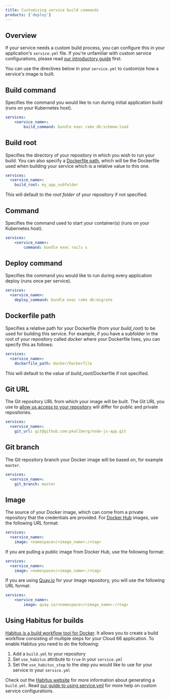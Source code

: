 ```yaml
---
title: Customizing service build commands
products: ['deploy']
---
```


## Overview

If your service needs a custom build process, you can configure this in your application's `service.yml` file. If you're unfamiliar with custom service configurations, please read [our introductory guide](/:product/:version?/build-and-config/docker-service-configuration) first. 

You can use the directives below in your `service.yml` to customize how a service's image is built.

## Build command

Specifies the command you would like to run during initial application build (runs on your Kubernetes host).

```yaml
services:
    <service_name>:
        build_command: bundle exec rake db:schema:load
```

## Build root

Specifies the directory of your repository in which you wish to run your build. You can also specify a [Dockerfile path](#dockerfile-path), which will be the Dockerfile used when building your service which is a relative value to this one.

```yaml
services:
  <service_name>:
    build_root: my_app_subfolder
```

This will default to the *root folder* of your repository if not specified.

## Command

Specifies the command used to start your container(s) (runs on your Kubernetes host).

```yaml
services:
    <service_name>:
        command: bundle exec rails s
```

## Deploy command

Specifies the command you would like to run during every application deploy (runs once per service).

```yaml
services:
  <service_name>:
    deploy_command: bundle exec rake db:migrate
```

## Dockerfile path

Specifies a relative path for your Dockerfile (from your *build_root*) to be used for building this service. For example, if you have a subfolder in the root of your repository called *docker* where your Dockerfile lives, you can specify this as follows:

```yaml
services:
  <service_name>:
    dockerfile_path: docker/Dockerfile

```

This will default to the value of *build_root*/Dockerfile if not specified.

## Git URL

The Git repository URL from which your image will be built. The Git URL you use to [allow us access to your repository](/:product/:version?/cloud-66-101/access-your-code) will differ for public and private repositories.

```yaml
services:
  <service_name>:
    git_url: git@github.com:pkallberg/node-js-app.git
```

## Git branch

The Git repository branch your Docker image will be based on, for example `master`.

```yaml
services:
  <service_name>:
    git_branch: master
```

## Image

The source of your Docker image, which can come from a private repository that the credentials are provided. For [Docker Hub](https://registry.hub.docker.com/) images, use the following URL format:

```yaml
services:
  <service_name>:
    image: <namespace>/<image_name>:/<tag>
```

If you are pulling a public image from Docker Hub, use the following format:

```yaml
services:
  <service_name>:
    image: <namespace>/<image_name>:/<tag>
```

If you are using [Quay.io](https://quay.io/) for your image repository, you will use the following URL format:

```yaml
services:
    <service_name>:
        image: quay.io/<namespace>/<image_name>:/<tag>
```

## Using Habitus for builds

[Habitus is a build workflow tool for Docker](https://www.habitus.io/). It allows you to create a build workflow consisting of multiple steps for your Cloud 66 application. To enable Habitus you need to do the following:

1. Add a `build.yml` to your repository
2. Set `use_habitus` attribute to `true` in your `service.yml`
3. Set the `use_habitus_step` to the step you would like to use for your service in your `service.yml`

Check out the [Habitus website](https://www.habitus.io/) for more information about generating a `build.yml`. Read [our guide to using service.yml](/:product/:version?/build-and-config/docker-service-configuration) for more help on custom service configurations.	